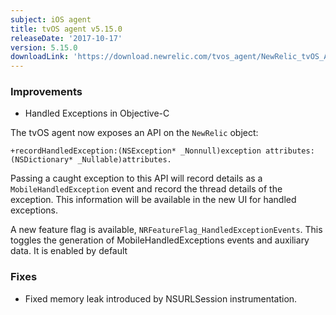 ```yaml
---
subject: iOS agent
title: tvOS agent v5.15.0
releaseDate: '2017-10-17'
version: 5.15.0
downloadLink: 'https://download.newrelic.com/tvos_agent/NewRelic_tvOS_Agent_5.15.0.zip'
---
```


### Improvements

* Handled Exceptions in Objective-C

The tvOS agent now exposes an API on the `NewRelic` object:

```
+recordHandledException:(NSException* _Nonnull)exception attributes:(NSDictionary* _Nullable)attributes.
```

Passing a caught exception to this API will record details as a `MobileHandledException` event and record the thread details of the exception. This information will be available in the new UI for handled exceptions.

A new feature flag is available, `NRFeatureFlag_HandledExceptionEvents`. This toggles the generation of MobileHandledExceptions events and auxiliary data. It is enabled by default

### Fixes

* Fixed memory leak introduced by NSURLSession instrumentation.
